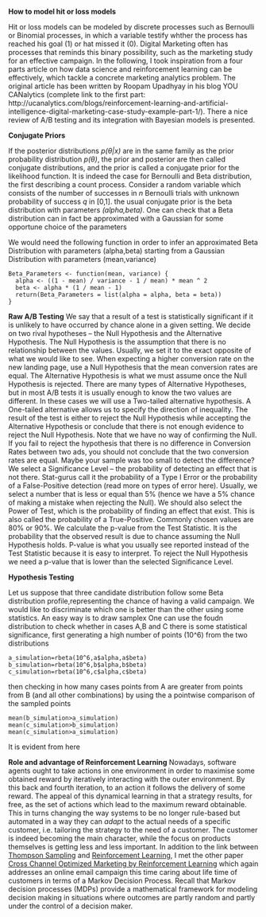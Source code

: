 **How to model hit or loss models**

Hit or loss models can be modeled by discrete processes such as Bernoulli or Binomial processes, in which a variable testify whther the process has reached his goal (1) or hat missed it (0). Digital Marketing often has processes that reminds this binary possibility, such as the marketing study for an effective campaign.
In the following, I took inspiration from a four parts article on how data science and reinforcement learning can be effectively, which tackle a concrete marketing analytics problem. The original article has been written by Roopam Upadhyay in his blog YOU CANalytics (complete link to the first part: http://ucanalytics.com/blogs/reinforcement-learning-and-artificial-intelligence-digital-marketing-case-study-example-part-1/).
There a nice review of A/B testing and its integration with Bayesian models is presented.


**Conjugate Priors**

If the posterior distributions *p(θ|x)* are in the same family as the prior probability distribution *p(θ)*, the prior and 
posterior are then called conjugate distributions, and the prior is called a conjugate prior for the likelihood function. 
It is indeed the case for Bernoulli and Beta distribution, the first describing a count process. Consider a random variable 
which consists of the number of successes in *n* Bernoulli trials with unknown probability of success *q* in [0,1].  the usual conjugate prior is the beta distribution with parameters *(alpha,beta)*.
One can check that a Beta distribution can in fact be approximated with a Gaussian for some opportune choice of the parameters

We would need the following function in order to infer an approximated Beta Distribution with parameters (alpha,beta) starting from a Gaussian Distribution with parameters (mean,variance) 

```
Beta_Parameters <- function(mean, variance) {
  alpha <- ((1 - mean) / variance - 1 / mean) * mean ^ 2
  beta <- alpha * (1 / mean - 1)
  return(Beta_Parameters = list(alpha = alpha, beta = beta))
}
```

**Raw A/B Testing**
We say that a result of a test is statistically significant if it is unlikely to have occurred by chance alone in a given setting.
We decide on two rival hypotheses – the Null Hypothesis and the Alternative Hypothesis.
The Null Hypothesis is the assumption that there is no relationship between the values. Usually, we set it to the exact opposite of what we would like to see. When expecting a higher conversion rate on the new landing page, use a Null Hypothesis that the mean conversion rates are equal.
The Alternative Hypothesis is what we must assume once the Null Hypothesis is rejected. There are many types of Alternative Hypotheses, but in most A/B tests it is usually enough to know the two values are different. In these cases we will use a Two-tailed alternative hypothesis. A One-tailed alternative allows us to specify the direction of inequality.
The result of the test is either to reject the Null Hypothesis while accepting the Alternative Hypothesis or conclude that there is not enough evidence to reject the Null Hypothesis. Note that we have no way of confirming the Null. If you fail to reject the hypothesis that there is no difference in Conversion Rates between two ads, you should not conclude that the two conversion rates are equal. Maybe your sample was too small to detect the difference?
We select a Significance Level – the probability of detecting an effect that is not there. Stat-gurus call it the probability of a Type I Error or the probability of a False-Positive detection (read more on types of error here). Usually, we select a number that is less or equal than 5% (hence we have a 5% chance of making a mistake when rejecting the Null).
We should also select the Power of Test, which is the probability of finding an effect that exist. This is also called the probability of a True-Positive. Commonly chosen values are 80% or 90%.
We calculate the p-value from the Test Statistic. It is the probability that the observed result is due to chance assuming the Null Hypothesis holds. P-value is what you usually see reported instead of the Test Statistic because it is easy to interpret.
To reject the Null Hypothesis we need a p-value that is lower than the selected Significance Level.


**Hypothesis Testing**

Let us suppose that three candidate distribution follow some Beta distribution profile,representing the chance of having a valid campaign. We would like to discriminate which one is better than the other using some statistics. An easy way is to draw samplex 
One can use the foudn distribution to check whether in cases A,B and C there is some statistical significance, first generating a high number of points (10^6) from the two distributions
```
a_simulation=rbeta(10^6,a$alpha,a$beta)
b_simulation=rbeta(10^6,b$alpha,b$beta)
c_simulation=rbeta(10^6,c$alpha,c$beta)
```
then checking in how many cases points from A are greater from points from B (and all other combinations) by using the a pointwise comparison of the sampled points
```
mean(b_simulation>a_simulation)
mean(c_simulation>b_simulation)
mean(c_simulation>a_simulation)
```
It is evident from here




**Role and advantage of Reinforcement Learning**
Nowadays, software agents ought to take actions in one environment in order to maximise some obtained reward by iteratively interacting with the outer environment. By this back and fourth iteration, to an action it follows the delivery of some reward.
The appeal of this dynamical learning in that a strategy results, for free, as the set of actions which lead to the maximum reward obtainable. This in turns changing the way systems to be no longer rule-based but automated in a way they can _adapt_ to the actual needs of a specific customer, i.e. tailoring the strategy to the need of a customer. The customer is indeed becoming the main character, while the focus on products themselves is getting less and less important.
In addition to the link between [Thompson Sampling](http://en.wikipedia.org/wiki/Thompson_sampling) and [Reinforcement Learning](https://en.wikipedia.org/wiki/Reinforcement_learning), I met the other paper [Cross Channel Optimized Marketing by Reinforcement Learning](http://www.research.ibm.com/people/n/nabe/kdd04AVAS.pdf) which again addresses an online email campaign this time caring about life time of customers in terms of a Markov Decision Process.
Recall that Markov decision processes (MDPs) provide a mathematical framework for modeling decision making in situations where outcomes are partly random and partly under the control of a decision maker.




